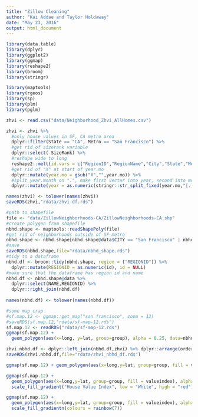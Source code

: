 ```yaml
---
title: "Zillow Cleaning"
author: "Kai Addae and Taylor Holdaway"
date: "May 23, 2016"
output: html_document
---
```


```r
library(data.table)
library(dplyr)
library(ggplot2)
library(ggmap)
library(reshape2)
library(broom)
library(stringr)

library(maptools)
library(rgeos)
library(sp)
library(plm)
library(pglm)
```

```r
zhvi <- read.csv("data/Neighborhood_Zhvi_AllHomes.csv")
```


```r
zhvi <- zhvi %>% 
  #only house values in SF, CA metro area
  dplyr::filter(State == "CA", Metro == "San Francisco") %>%
  #get rid of sizerank variable
  dplyr::select(-SizeRank) %>%
  #reshape wide to long
  reshape2::melt(id.vars = c("RegionID","RegionName","City","State","Metro","CountyName"),variable.name = "year.mo", value.name = "valueIndex") %>%
  #get rid of "X" at start of year.mo
  dplyr::mutate(year.mo = gsub("X","",year.mo)) %>%
  #split year.month on ".", make first vector into year, second into month
  dplyr::mutate(year = as.numeric(stringr::str_split_fixed(year.mo,"[.]",n=2)[,1]), month = as.numeric(stringr::str_split_fixed(year.mo,"[.]",n=2)[,2]), year.mo = NULL)

names(zhvi) <- tolower(names(zhvi))
saveRDS(zhvi,"rdata/zhvi-df.rds")
```


```r
#path to shapefile
file <- "data/ZillowNeighborhoods-CA/ZillowNeighborhoods-CA.shp"
#create polygon from shapefile
nbhd.shape <- maptools::readShapePoly(file)
#get rid of neighborhoods outside of SF metro
nbhd.shape <- nbhd.shape[nbhd.shape@data$CITY == "San Francisco" | nbhd.shape@data$CITY == "Hayward" | nbhd.shape@data$CITY == "Fremont" | nbhd.shape@data$CITY == "Oakland" | nbhd.shape@data$CITY == "San Mateo" | nbhd.shape@data$CITY == "Menlo Park",]
#save
saveRDS(nbhd.shape,file="rdata/nbhd_shape.rds")
#tidy to a dataframe
nbhd.df <- broom::tidy(nbhd.shape, region = ("REGIONID")) %>%
  dplyr::mutate(REGIONID = as.numeric(id), id = NULL)
#make sure that the dataframe has region id and name
nbhd.df <- nbhd.shape@data %>%
  dplyr::select(NAME,REGIONID) %>%
  dplyr::right_join(nbhd.df)
  
names(nbhd.df) <- tolower(names(nbhd.df))
```


```r

#some map crap
#sf.map.12 <- ggmap::get_map("san francisco", zoom = 12)
#saveRDS(sf.map.12,"rdata/sf-map-12.rds")
sf.map.12 <- readRDS("rdata/sf-map-12.rds")
ggmap(sf.map.12) +
  geom_polygon(aes(x=long, y=lat, group=group), alpha = 0.25, data=nbhd.df, fill='white', color = "black")
```

```r
zhvi.nbhd.df <- dplyr::left_join(nbhd.df,zhvi) %>% dplyr::arrange(order)
saveRDS(zhvi.nbhd.df,file="rdata/zhvi_nbhd_df.rds")
```

```r
ggmap(sf.map.12) + geom_polygon(aes(x=long,y=lat, group=group, fill = valueindex), alpha = 0.9, data=filter(zhvi.nbhd.df,year==2014, month==1,city == "San Francisco"), color = "black")
```

```r
ggmap(sf.map.12) +
  geom_polygon(aes(x=long,y=lat, group=group, fill = valueindex), alpha = 0.9, data=filter(zhvi.nbhd.df,year==2014, month==1,city == "San Francisco"), color = "black") +
  scale_fill_gradient("House Value Index", low = "White", high = "red")

```

```r
ggmap(sf.map.12) +
  geom_polygon(aes(x=long,y=lat, group=group, fill = valueindex), alpha = 0.9, data=filter(zhvi.nbhd.df,year==2014, month==1,city == "San Francisco"), color = "black") +
  scale_fill_gradientn(colours = rainbow(7))

```


